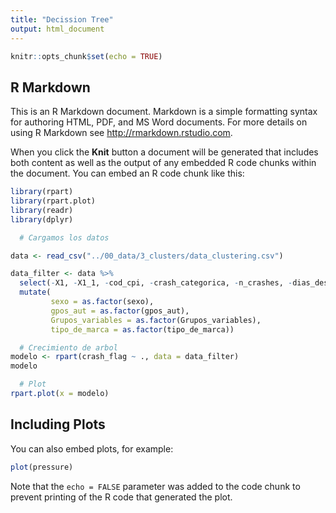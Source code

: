 ---
title: "Decission Tree"
output: html_document
---

```{r setup, include=FALSE}
knitr::opts_chunk$set(echo = TRUE)
```

## R Markdown

This is an R Markdown document. Markdown is a simple formatting syntax for authoring HTML, PDF, and MS Word documents. For more details on using R Markdown see <http://rmarkdown.rstudio.com>.

When you click the **Knit** button a document will be generated that includes both content as well as the output of any embedded R code chunks within the document. You can embed an R code chunk like this:

```{r cars}
library(rpart)
library(rpart.plot)
library(readr)
library(dplyr)

  # Cargamos los datos

data <- read_csv("../00_data/3_clusters/data_clustering.csv")

data_filter <- data %>%
  select(-X1, -X1_1, -cod_cpi, -crash_categorica, -n_crashes, -dias_desde_ultimo_arranque) %>%
  mutate(
         sexo = as.factor(sexo),
         gpos_aut = as.factor(gpos_aut),
         Grupos_variables = as.factor(Grupos_variables),
         tipo_de_marca = as.factor(tipo_de_marca)) 

  # Crecimiento de arbol
modelo <- rpart(crash_flag ~ ., data = data_filter)
modelo

  # Plot
rpart.plot(x = modelo)

```

## Including Plots

You can also embed plots, for example:

```{r pressure, echo=FALSE}
plot(pressure)
```

Note that the `echo = FALSE` parameter was added to the code chunk to prevent printing of the R code that generated the plot.
